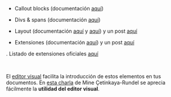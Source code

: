 
- Callout blocks  (documentación [aquí](https://quarto.org/docs/authoring/markdown-basics.html#callout-blocks))  

- Divs & spans  (documentación [aquí](https://quarto.org/docs/authoring/markdown-basics.html#divs-and-spans))  

- Layout (documentación [aquí](https://quarto.org/docs/authoring/article-layout.html)  y [aquí](https://quarto.org/docs/authoring/article-layout.html)) y un post [aquí](/posts/post_01_layout.qmd)

- Extensiones (documentación [aquí](https://quarto.org/docs/extensions/starter-templates.html)) y un post [aquí](/posts/post_02_extensiones.qmd)


. Listado de extensiones oficiales [aquí](https://quarto.org/docs/extensions/listing-filters.html)


<br>


El [editor visual](https://www.rstudio.com/blog/exploring-rstudio-visual-markdown-editor/) facilita la introducción de estos elementos en tus documentos. En [esta charla](https://www.youtube.com/watch?v=6p4vOKS6Xls) de Mine Çetinkaya-Rundel se aprecia fácilmente la **utilidad del editor visual**.
